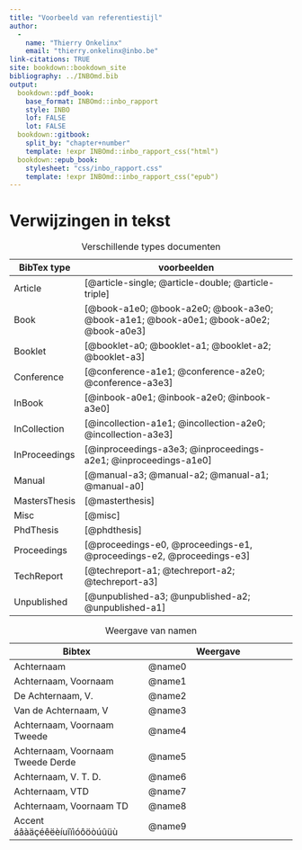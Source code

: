 ```yaml
---
title: "Voorbeeld van referentiestijl"
author: 
  - 
    name: "Thierry Onkelinx"
    email: "thierry.onkelinx@inbo.be"
link-citations: TRUE
site: bookdown::bookdown_site
bibliography: ../INBOmd.bib
output:
  bookdown::pdf_book:
    base_format: INBOmd::inbo_rapport
    style: INBO
    lof: FALSE
    lot: FALSE
  bookdown::gitbook:
    split_by: "chapter+number"
    template: !expr INBOmd::inbo_rapport_css("html")
  bookdown::epub_book:
    stylesheet: "css/inbo_rapport.css"
    template: !expr INBOmd::inbo_rapport_css("epub")
---
```


# Verwijzingen in tekst

Table: Verschillende types documenten

| BibTex type   | voorbeelden                                                  |
| ------------- | ------------------------------------------------------------ |
| Article       | [@article-single; @article-double; @article-triple] |
| Book          | [@book-a1e0; @book-a2e0; @book-a3e0; @book-a1e1; @book-a0e1; @book-a0e2; @book-a0e3] |
| Booklet       | [@booklet-a0; @booklet-a1; @booklet-a2; @booklet-a3] |
| Conference    | [@conference-a1e1; @conference-a2e0; @conference-a3e3] |
| InBook        | [@inbook-a0e1; @inbook-a2e0; @inbook-a3e0] |
| InCollection  | [@incollection-a1e1; @incollection-a2e0; @incollection-a3e3] |
| InProceedings | [@inproceedings-a3e3; @inproceedings-a2e1; @inproceedings-a1e0] |
| Manual        | [@manual-a3; @manual-a2; @manual-a1; @manual-a0] |
| MastersThesis | [@masterthesis] |
| Misc          | [@misc] |
| PhdThesis     | [@phdthesis] |
| Proceedings   | [@proceedings-e0, @proceedings-e1, @proceedings-e2, @proceedings-e3] |
| TechReport    | [@techreport-a1; @techreport-a2; @techreport-a3] |
| Unpublished   | [@unpublished-a3; @unpublished-a2; @unpublished-a1] |


Table: Weergave van namen

| Bibtex                            | Weergave \hphantom{aaaaaaaaaaaaaaaaaa}|
| --------------------------------- | ------------------------------------- |
| Achternaam                        | @name0   |
| Achternaam, Voornaam              | @name1   |
| De Achternaam, V.                 | @name2   |
| Van de Achternaam, V              | @name3   |
| Achternaam, Voornaam Tweede       | @name4   |
| Achternaam, Voornaam Tweede Derde | @name5   |
| Achternaam, V. T. D.              | @name6   |
| Achternaam, VTD                   | @name7   |
| Achternaam, Voornaam TD           | @name8   |
| Accent áâàäçéêëèíuîïìóôöòúûüù     | @name9   |
